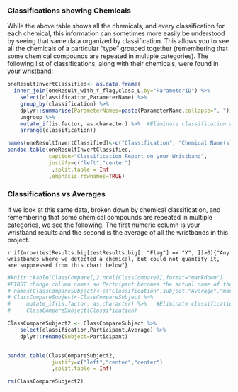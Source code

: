 
### Classifications showing Chemicals

While the above table shows all the chemicals, and every classification for each chemical, this information can sometimes more easily be understood by seeing that same data organized by classification.  This allows you to see all the chemicals of a particular "type" grouped together (remembering that some chemical compounds are repeated in multiple categories).  The following list of classifications, along with their chemicals, were found in your wristband:


```r

oneResultInvertClassified<- as.data.frame(
  inner_join(oneResult_with_Y_flag,class_L,by="ParameterID") %>% 
    select(classification,ParameterName) %>%
    group_by(classification) %>%
    dplyr::summarise(ParameterNames=paste(ParameterName,collapse=", ")) %>%
    ungroup %>%
    mutate_if(is.factor, as.character) %>%  #Eliminate classification as a FACTOR so it sorts correctly
    arrange(classification))

names(oneResultInvertClassified)<-c("Classification", "Chemical Name(s)" )
pandoc.table(oneResultInvertClassified,
             caption="Classification Report on your Wristband",
             justify=c("left","center")
              ,split.table = Inf
             ,emphasis.rownames=TRUE)


```

### Classifications vs Averages

If we look at this same data, broken down by chemical classification, and remembering that some chemical compounds are repeated in multiple categories, we see the following.  The first numeric column is your wristband results and the second is the average of all the wristbands in this project.

`r if(nrow(testResults.big[testResults.big[, "Flag"] == "Y", ])>0){"Any wristbands where we detected a chemical, but could not quantify it, are suppressed from this chart below"}`

```r

#knitr::kable(ClassCompare[,2:ncol(ClassCompare)],format="markdown")
#FIRST change column names so Partcipant becomes the actual name of the subject
# names(ClassCompareSubject)<-c("Classification",subject,"Average","maxFoundAnyOneBand")
# ClassCompareSubject<-ClassCompareSubject %>%
#     mutate_if(is.factor, as.character) %>%   #Eliminate classification as a FACTOR so it sorts correctly
#     ClassCompareSubject(Classification) 

ClassCompareSubject2 <- ClassCompareSubject %>%
    select(classification,Participant,Average) %>%
    dplyr::rename(Subject=Participant)


pandoc.table(ClassCompareSubject2,
              justify=c("left","center","center")
              ,split.table = Inf)

rm(ClassCompareSubject2)

```

<br>
<br>


